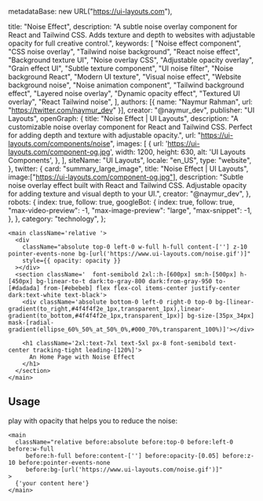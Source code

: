   metadataBase: new URL("https://ui-layouts.com"),

  title: "Noise Effect",
  description:
    "A subtle noise overlay component for React and Tailwind CSS. Adds texture and depth to websites with adjustable opacity for full creative control.",
  keywords: [
    "Noise effect component",
    "CSS noise overlay",
    "Tailwind noise background",
    "React noise effect",
    "Background texture UI",
    "Noise overlay CSS",
    "Adjustable opacity overlay",
    "Grain effect UI",
    "Subtle texture component",
    "UI noise filter",
    "Noise background React",
    "Modern UI texture",
    "Visual noise effect",
    "Website background noise",
    "Noise animation component",
    "Tailwind background effect",
    "Layered noise overlay",
    "Dynamic opacity effect",
    "Textured UI overlay",
    "React Tailwind noise",
  ],
  authors: [{ name: "Naymur Rahman", url: "https://twitter.com/naymur_dev" }],
  creator: "@naymur_dev",
  publisher: "UI Layouts",
  openGraph: {
    title: "Noise Effect | UI Layouts",
    description:
      "A customizable noise overlay component for React and Tailwind CSS. Perfect for adding depth and texture with adjustable opacity.",
    url: "https://ui-layouts.com/components/noise",
    images: [
      {
        url: 'https://ui-layouts.com/component-og.jpg',
        width: 1200,
        height: 630,
        alt: 'UI Layouts Components',
      },
    ],
    siteName: "UI Layouts",
    locale: "en_US",
    type: "website",
  },
  twitter: {
    card: "summary_large_image",
    title: "Noise Effect | UI Layouts",
    image:["https://ui-layouts.com/component-og.jpg"],
    description:
      "Subtle noise overlay effect built with React and Tailwind CSS. Adjustable opacity for adding texture and visual depth to your UI.",
    creator: "@naymur_dev",
  },
  robots: {
    index: true,
    follow: true,
    googleBot: {
      index: true,
      follow: true,
      "max-video-preview": -1,
      "max-image-preview": "large",
      "max-snippet": -1,
    },
  },
  category: "technology",
};

<ComponentCodePreview name='noise-effect' jsonName='noise-effect.json' isTab isFit>


```tsx
<main className='relative '>
  <div
    className="absolute top-0 left-0 w-full h-full content-[''] z-10 pointer-events-none bg-[url('https://www.ui-layouts.com/noise.gif')]"
    style={{ opacity: opacity }}
  ></div>
  <section className='  font-semibold 2xl::h-[600px] sm:h-[500px] h-[450px] bg-linear-to-t dark:to-gray-800 dark:from-gray-950 to-[#dadada] from-[#ebebeb] flex flex-col items-center justify-center dark:text-white text-black'>
    <div className='absolute bottom-0 left-0 right-0 top-0 bg-[linear-gradient(to_right,#4f4f4f2e_1px,transparent_1px),linear-gradient(to_bottom,#4f4f4f2e_1px,transparent_1px)] bg-size-[35px_34px] mask-[radial-gradient(ellipse_60%_50%_at_50%_0%,#000_70%,transparent_100%)]'></div>

    <h1 className='2xl:text-7xl text-5xl px-8 font-semibold text-center tracking-tight leading-[120%]'>
      An Home Page with Noise Effect
    </h1>
  </section>
</main>
```

</ComponentCodePreview>

## Usage

play with opacity that helps you to reduce the noise:

```tsx
<main
  className="relative before:absolute before:top-0 before:left-0 before:w-full
     before:h-full before:content-[''] before:opacity-[0.05] before:z-10 before:pointer-events-none
     before:bg-[url('https://www.ui-layouts.com/noise.gif')]"
>
  {'your content here'}
</main>
```
